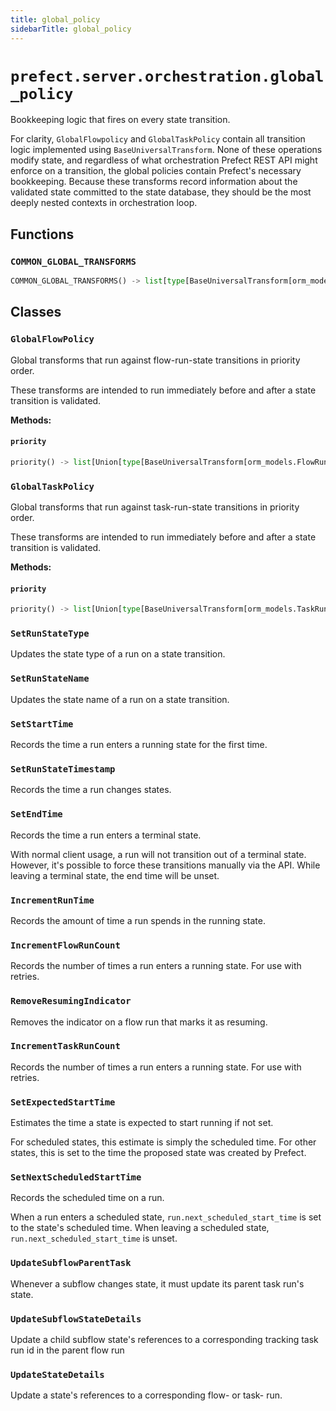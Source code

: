 ```yaml
---
title: global_policy
sidebarTitle: global_policy
---
```


# `prefect.server.orchestration.global_policy`



Bookkeeping logic that fires on every state transition.

For clarity, `GlobalFlowpolicy` and `GlobalTaskPolicy` contain all transition logic
implemented using `BaseUniversalTransform`. None of these operations modify state, and regardless of what orchestration Prefect REST API might
enforce on a transition, the global policies contain Prefect's necessary bookkeeping.
Because these transforms record information about the validated state committed to the
state database, they should be the most deeply nested contexts in orchestration loop.


## Functions

### `COMMON_GLOBAL_TRANSFORMS`

```python
COMMON_GLOBAL_TRANSFORMS() -> list[type[BaseUniversalTransform[orm_models.Run, Union[core.FlowRunPolicy, core.TaskRunPolicy]]]]
```

## Classes

### `GlobalFlowPolicy`


Global transforms that run against flow-run-state transitions in priority order.

These transforms are intended to run immediately before and after a state transition
is validated.


**Methods:**

#### `priority`

```python
priority() -> list[Union[type[BaseUniversalTransform[orm_models.FlowRun, core.FlowRunPolicy]], type[BaseOrchestrationRule[orm_models.FlowRun, core.FlowRunPolicy]]]]
```

### `GlobalTaskPolicy`


Global transforms that run against task-run-state transitions in priority order.

These transforms are intended to run immediately before and after a state transition
is validated.


**Methods:**

#### `priority`

```python
priority() -> list[Union[type[BaseUniversalTransform[orm_models.TaskRun, core.TaskRunPolicy]], type[BaseOrchestrationRule[orm_models.TaskRun, core.TaskRunPolicy]]]]
```

### `SetRunStateType`


Updates the state type of a run on a state transition.


### `SetRunStateName`


Updates the state name of a run on a state transition.


### `SetStartTime`


Records the time a run enters a running state for the first time.


### `SetRunStateTimestamp`


Records the time a run changes states.


### `SetEndTime`


Records the time a run enters a terminal state.

With normal client usage, a run will not transition out of a terminal state.
However, it's possible to force these transitions manually via the API. While
leaving a terminal state, the end time will be unset.


### `IncrementRunTime`


Records the amount of time a run spends in the running state.


### `IncrementFlowRunCount`


Records the number of times a run enters a running state. For use with retries.


### `RemoveResumingIndicator`


Removes the indicator on a flow run that marks it as resuming.


### `IncrementTaskRunCount`


Records the number of times a run enters a running state. For use with retries.


### `SetExpectedStartTime`


Estimates the time a state is expected to start running if not set.

For scheduled states, this estimate is simply the scheduled time. For other states,
this is set to the time the proposed state was created by Prefect.


### `SetNextScheduledStartTime`


Records the scheduled time on a run.

When a run enters a scheduled state, `run.next_scheduled_start_time` is set to
the state's scheduled time. When leaving a scheduled state,
`run.next_scheduled_start_time` is unset.


### `UpdateSubflowParentTask`


Whenever a subflow changes state, it must update its parent task run's state.


### `UpdateSubflowStateDetails`


Update a child subflow state's references to a corresponding tracking task run id
in the parent flow run


### `UpdateStateDetails`


Update a state's references to a corresponding flow- or task- run.


